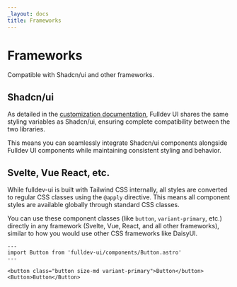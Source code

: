 ```yaml
---
_layout: docs
title: Frameworks
---
```


# Frameworks

Compatible with Shadcn/ui and other frameworks.

## Shadcn/ui

As detailed in the [customization documentation](/overview/customization/), Fulldev UI shares the same styling variables as Shadcn/ui, ensuring complete compatibility between the two libraries.

This means you can seamlessly integrate Shadcn/ui components alongside Fulldev UI components while maintaining consistent styling and behavior.

## Svelte, Vue React, etc.

While fulldev-ui is built with Tailwind CSS internally, all styles are converted to regular CSS classes using the `@apply` directive. This means all component styles are available globally through standard CSS classes.

You can use these component classes (like `button`, `variant-primary`, etc.) directly in any framework (Svelte, Vue, React, and all other frameworks), similar to how you would use other CSS frameworks like DaisyUI.

```astro live
---
import Button from 'fulldev-ui/components/Button.astro'
---

<button class="button size-md variant-primary">Button</button>
<Button>Button</Button>
```
